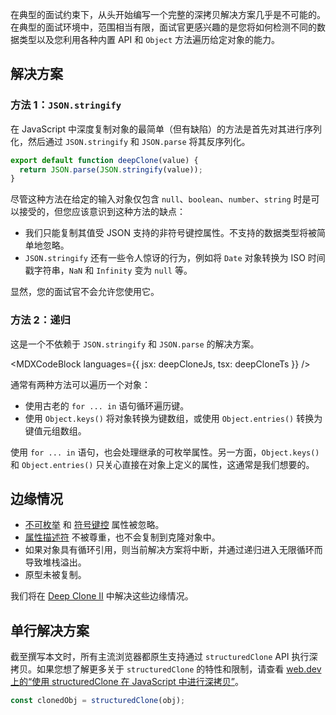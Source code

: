 

在典型的面试约束下，从头开始编写一个完整的深拷贝解决方案几乎是不可能的。在典型的面试环境中，范围相当有限，面试官更感兴趣的是您将如何检测不同的数据类型以及您利用各种内置 API 和 `Object` 方法遍历给定对象的能力。

## 解决方案

### 方法 1：`JSON.stringify`

在 JavaScript 中深度复制对象的最简单（但有缺陷）的方法是首先对其进行序列化，然后通过 `JSON.stringify` 和 `JSON.parse` 将其反序列化。

```js
export default function deepClone(value) {
  return JSON.parse(JSON.stringify(value));
}
```

尽管这种方法在给定的输入对象仅包含 `null`、`boolean`、`number`、`string` 时是可以接受的，但您应该意识到这种方法的缺点：

* 我们只能复制其值受 JSON 支持的非符号键控属性。不支持的数据类型将被简单地忽略。
* `JSON.stringify` 还有一些令人惊讶的行为，例如将 `Date` 对象转换为 ISO 时间戳字符串，`NaN` 和 `Infinity` 变为 `null` 等。

显然，您的面试官不会允许您使用它。

### 方法 2：递归

这是一个不依赖于 `JSON.stringify` 和 `JSON.parse` 的解决方案。

<MDXCodeBlock languages={{ jsx: deepCloneJs, tsx: deepCloneTs }} />

通常有两种方法可以遍历一个对象：

* 使用古老的 `for ... in` 语句循环遍历键。
* 使用 `Object.keys()` 将对象转换为键数组，或使用 `Object.entries()` 转换为键值元组数组。

使用 `for ... in` 语句，也会处理继承的可枚举属性。另一方面，`Object.keys()` 和 `Object.entries()` 只关心直接在对象上定义的属性，这通常是我们想要的。

## 边缘情况

* [不可枚举](https://developer.mozilla.org/en-US/docs/Web/JavaScript/Reference/Global_Objects/Object/defineProperty#description) 和 [符号键控](https://developer.mozilla.org/en-US/docs/Web/JavaScript/Reference/Global_Objects/Symbol) 属性被忽略。
* [属性描述符](https://developer.mozilla.org/en-US/docs/Web/JavaScript/Reference/Global_Objects/Object/getOwnPropertyDescriptors) 不被尊重，也不会复制到克隆对象中。
* 如果对象具有循环引用，则当前解决方案将中断，并通过递归进入无限循环而导致堆栈溢出。
* 原型未被复制。

我们将在 [Deep Clone II](/questions/javascript/deep-clone-ii) 中解决这些边缘情况。

## 单行解决方案

截至撰写本文时，所有主流浏览器都原生支持通过 `structuredClone` API 执行深拷贝。如果您想了解更多关于 `structuredClone` 的特性和限制，请查看 [web.dev 上的“使用 structuredClone 在 JavaScript 中进行深拷贝”](https://web.dev/structured-clone/)。

```js
const clonedObj = structuredClone(obj);
```
